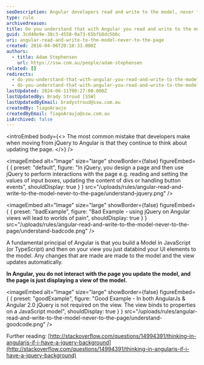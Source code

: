 ```yaml
---
seoDescription: Angular developers read and write to the model, never to the page, forgetting about jQuery
type: rule
archivedreason:
title: Do you understand that with Angular you read and write to the model... never to the page? (aka Forget about jQuery)
guid: 3cd40e9e-38c3-4558-9a73-65bfb8dc5b6c
uri: angular-read-and-write-to-the-model-never-to-the-page
created: 2016-04-06T20:18:33.000Z
authors:
  - title: Adam Stephensen
    url: https://ssw.com.au/people/adam-stephensen
related: []
redirects:
  - do-you-understand-that-with-angular-you-read-and-write-to-the-model-never-to-the-page-a-k-a-forget-about-jquery
  - do-you-understand-that-with-angular-you-read-and-write-to-the-model-never-to-the-page-(a-k-a-forget-about-jquery)
lastUpdated: 2024-06-11T00:27:00.000Z
lastUpdatedBy: Brady Stroud [SSW]
lastUpdatedByEmail: bradystroud@ssw.com.au
createdBy: TiagoAraujo
createdByEmail: TiagoAraujo@ssw.com.au
isArchived: false
---
```


<introEmbed
  body={<>
The most common mistake that developers make when moving from jQuery to Angular is that they continue to think about updating the page.
  </>}
/>

<imageEmbed
  alt="Image"
  size="large"
  showBorder={false}
  figureEmbed={ {
    preset: "default",
    figure: "In jQuery, you design a page and then use jQuery to perform interactions with the page e.g. reading and setting the values of input boxes, updating the content of divs or handling button events",
    shouldDisplay: true
  } }
  src="/uploads/rules/angular-read-and-write-to-the-model-never-to-the-page/understand-jquery.png"
/>

<imageEmbed
  alt="Image"
  size="large"
  showBorder={false}
  figureEmbed={ {
    preset: "badExample",
    figure: "Bad Example - using jQuery on Angular views will lead to worlds of pain",
    shouldDisplay: true
  } }
  src="/uploads/rules/angular-read-and-write-to-the-model-never-to-the-page/understand-badcode.png"
/>

A fundamental principal of Angular is that you build a Model in JavaScript (or TypeScript) and then on your view you just databind your UI elements to the model. Any changes that are made are made to the model and the view updates automatically.

**In Angular, you do not interact with the page you update the model, and the page is just displaying a view of the model.**

<imageEmbed
  alt="Image"
  size="large"
  showBorder={false}
  figureEmbed={ {
    preset: "goodExample",
    figure: "Good Example - In both AngularJs & Angular 2.0 jQuery is not required on the view. The view binds to properties on a JavaScript model",
    shouldDisplay: true
  } }
  src="/uploads/rules/angular-read-and-write-to-the-model-never-to-the-page/understand-goodcode.png"
/>

Further reading: [http://stackoverflow.com/questions/14994391/thinking-in-angularjs-if-i-have-a-jquery-background](http://stackoverflow.com/questions/14994391/thinking-in-angularjs-if-i-have-a-jquery-background)
